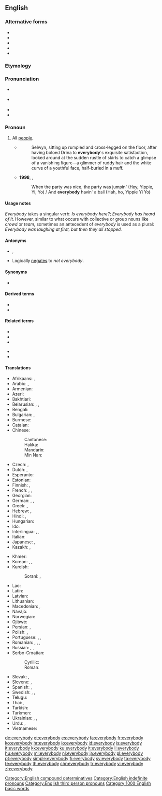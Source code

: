 ==English==

===Alternative forms===
* {{l|en|e'rybody}}
* {{l|en|everbody}}
* {{l|en|ever'body}}
* {{l|en|everybuddy}}
* {{l|en|every body}}

===Etymology===
{{compound|every|body|lang=en}}

===Pronunciation===
* {{a|UK}} {{IPA|/ˈɛvribɒdi/|lang=en}}
* {{a|US}} {{IPA|/ˈɛvribʌdi/|/ˈɛvribɑdi/, ˈˈ(unstressed)ˈˈ /ˈɛvribədi/|lang=en}}
* {{audio|en-us-everybody.ogg|Audio (US)|lang=en}}
* {{audio|En-uk-everybody.ogg|Audio (UK)|lang=en}}

===Pronoun===
{{en-pron}}

# All [[people]].
#* {{RQ:Chmbrs YngrSt|I}}
#*: Selwyn, sitting up rumpled and cross-legged on the floor, after having boloed Drina to '''everybody''''s exquisite satisfaction, looked around at the sudden rustle of skirts to catch a glimpse of a vanishing figure&mdash;a glimmer of ruddy hair and the white curve of a youthful face, half-buried in a muff.
#* '''1998''', {{w||Baha Men}}, ''{{w|Who Let the Dogs Out?}}''
#*: When the party was nice, the party was jumpin' (Hey, Yippie, Yi, Yo) / And '''everybody''' havin' a ball (Hah, ho, Yippie Yi Yo)

====Usage notes====
''Everybody'' takes a singular verb: ''Is everybody here?''; ''Everybody has heard of it.''  However, similar to what occurs with collective or group nouns like ''crowd'' or ''team'', sometimes an antecedent of ''everybody'' is used as a plural: ''Everybody was laughing at first, but then they all stopped.''

====Antonyms====
* {{l|en|nobody}}, {{l|en|no one}}
* Logically [[negates]] to ''not everybody''.

====Synonyms====
* {{l|en|everyone}}

====Derived terms====
* {{l|en|everybody and his cousin}}
* {{l|en|everybody and their brother}}

====Related terms====
{{rel-top}}
* {{l|en|anybody}}
* {{l|en|everything}}
* {{l|en|everywhere}}
{{rel-mid}}
* {{l|en|nobody}}
* {{l|en|somebody}}
{{rel-bottom}}

====Translations====
{{trans-top|all people}}
* Afrikaans: {{t|af|enigiemand}}, {{t|af|almal}}
* Arabic: {{t|ar|جميع|alt=اَلْجَمِيع}}, {{t|ar|كُلّ شَخْص}}
* Armenian: {{t|hy|բոլորը}}
* Azeri: {{t+|az|hər kəs}}
* Bakhtiari: {{t|bqi|همه|tr=hame|sc=fa-Arab}}
* Belarusian: {{t|be|усе́|m-p|sc=Cyrl}}, {{t|be|ўсе|m-p|sc=Cyrl}}, {{t|be|ко́жны|sc=Cyrl}}
* Bengali: {{t|bn|সবাই|tr=shôbai|sc=Beng}}
* Bulgarian: {{t|bg|вси́чки|m-p|sc=Cyrl}}, {{t|bg|все́ки|sc=Cyrl}}
* Burmese: {{t-needed|my}}
* Catalan: {{t+|ca|tothom}}
* Chinese:
*: Cantonese: {{t|yue|大家|tr=daai6 gaa1|sc=Hani}}
*: Hakka: {{t|hak|大家|tr=thai-kâ|sc=Hani}}
*: Mandarin: {{t+|cmn|大家|tr=dàjiā|sc=Hani}}
*: Min Nan: {{t+|nan|逐家|tr=ta̍k-ke|sc=Hani}}
* Czech: {{t+|cs|všichni|m-p}}, {{t+|cs|každý}}
* Dutch: {{t+|nl|iedereen}}, {{t+|nl|allen}}
* Esperanto: {{t|eo|ĉiuj}}
* Estonian: {{t+|et|igaüks}}
* Finnish: {{t+|fi|jokainen}}, {{t+|fi|kaikki}}
* French: {{t+|fr|tout le monde}}, {{t+|fr|chacun}}, {{t+|fr|tous}}
* Georgian: {{t|ka|ყველა}}
* German: {{t+|de|alle|p}}, {{t+|de|jedermann}}, {{t+|de|jeder}}
* Greek: {{t+|el|όλοι}}, {{t|el|οι πάντες}}
* Hebrew: {{t|he|כולם|tr=kulám|sc=Hebr}}, {{t|he|כולם|tr=kulám|alt=כֻּלָּם|sc=Hebr}}
* Hindi: {{t|hi|सब लोग|tr=sab lōg|sc=Deva}}, {{t+|hi|सब|tr=sab|sc=Deva}}
* Hungarian: {{t+|hu|mindenki}}
* Ido: {{t+|io|omni}}
* Interlingua: {{t|ia|totos|p}}, {{t|ia|tote le mundo}}, {{t|ia|omnes|p}}
* Italian: {{t+|it|ciascuno}}
* Japanese: {{t|ja|皆さん|tr=みなさん, mina-san|sc=Jpan}}, {{t+|ja|みんな|tr=minna|sc=Jpan}}
* Kazakh: {{t|kk|әркім|sc=Cyrl}}, {{t|kk|әрбіреу|sc=Cyrl}}
{{trans-mid}}
* Khmer: {{t|km|ទាំងអស់គ្នា|tr=teaŋ ɑh knie|sc=Khmr}}
* Korean: {{t+|ko|모두|sc=Kore}}, {{t|ko|누구나|sc=Kore}}, {{t+|ko|여러분|sc=Kore}}
* Kurdish:
*: Sorani: {{t|ckb|هه‌موکه‌س|sc=ku-Arab}}, {{t|ckb|هه‌مولا|sc=ku-Arab}}
* Lao: {{t-needed|lo}}
* Latin: {{t+|la|omnes}}
* Latvian: {{t+|lv|visi}}
* Lithuanian: {{t+|lt|visi}}
* Macedonian: {{t|mk|сите|m-p}}, {{t|mk|секој}}
* Navajo: {{t|nv|tʼáá ájíłtso}}
* Norwegian: {{t+|no|alle}}
* Ojibwe: {{t|oj|gakina awiiya}}
* Persian: {{t|fa|هر کس|tr=har kas|sc=fa-Arab}}, {{t+|fa|همه|tr=hame|sc=fa-Arab}}
* Polish: {{t+|pl|wszyscy|m-pr-p}}, {{t+|pl|każdy}}
* Portuguese: {{t+|pt|todos|m-p}}, {{t+|pt|todo mundo|m}}, {{t|pt|toda a gente|f}}
* Romanian: {{t+|ro|fiecine}}, {{t|ro|toată lumea}}, {{t+|ro|oricine}}, {{t|ro|toți oamenii|m}}
* Russian: {{t+|ru|все|m-p}}, {{t+|ru|ка́ждый}}, {{t+|ru|вся́кий}}
* Serbo-Croatian:
*: Cyrillic: {{t|sh|сви|sc=Cyrl}}
*: Roman: {{t+|sh|svi}}
* Slovak: {{t|sk|všetci|m-p}}, {{t|sk|každý}}
* Slovene: {{t|sl|vsi|m-p}}, {{t+|sl|vsak}}
* Spanish: {{t+|es|todos|m-p}}, {{t|es|todo el mundo}}
* Swedish: {{t+|sv|alla}}, {{t+|sv|allihop}}, {{t+|sv|allihopa}}
* Telugu: {{t|te|అందరూ|sc=Telu}}
* Thai: {{t|th|ทุกคน|tr=túk kon|sc=Thai}}, {{t|th|ทุกท่าน|tr=túk tâan|sc=Thai}}
* Turkish: {{t+|tr|herkes}}
* Turkmen: {{t|tk|her kes}}
* Ukrainian: {{t|uk|усі́|m-p|sc=Cyrl}}, {{t+|uk|всі|m-p|sc=Cyrl}}, {{t+|uk|ко́жний|sc=Cyrl}}
* Urdu: {{t|ur|سب لوگ|tr=sab lōg|sc=ur-Arab}}, {{t|ur|سب|tr=sab|sc=ur-Arab}}
* Vietnamese: {{t|vi|mọi người}}
{{trans-bottom}}

[[Category:English compound determinatives]]
[[Category:English indefinite pronouns]]
[[Category:English third person pronouns]]

[[Category:1000 English basic words]]

[[de:everybody]]
[[et:everybody]]
[[es:everybody]]
[[fa:everybody]]
[[fr:everybody]]
[[ko:everybody]]
[[hr:everybody]]
[[io:everybody]]
[[id:everybody]]
[[is:everybody]]
[[it:everybody]]
[[kk:everybody]]
[[ku:everybody]]
[[lt:everybody]]
[[li:everybody]]
[[hu:everybody]]
[[ml:everybody]]
[[nl:everybody]]
[[ja:everybody]]
[[pl:everybody]]
[[pt:everybody]]
[[simple:everybody]]
[[fi:everybody]]
[[sv:everybody]]
[[ta:everybody]]
[[te:everybody]]
[[th:everybody]]
[[chr:everybody]]
[[tr:everybody]]
[[vi:everybody]]
[[zh:everybody]]
